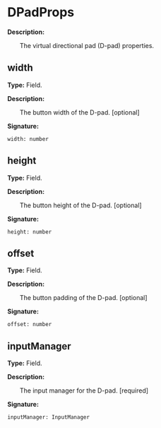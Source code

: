 # DPadProps

**Description:**

&emsp;&emsp;The virtual directional pad (D-pad) properties.

## width

**Type:** Field.

**Description:**

&emsp;&emsp;The button width of the D-pad. [optional]

**Signature:**
```tl
width: number
```

## height

**Type:** Field.

**Description:**

&emsp;&emsp;The button height of the D-pad. [optional]

**Signature:**
```tl
height: number
```

## offset

**Type:** Field.

**Description:**

&emsp;&emsp;The button padding of the D-pad. [optional]

**Signature:**
```tl
offset: number
```

## inputManager

**Type:** Field.

**Description:**

&emsp;&emsp;The input manager for the D-pad. [required]

**Signature:**
```tl
inputManager: InputManager
```